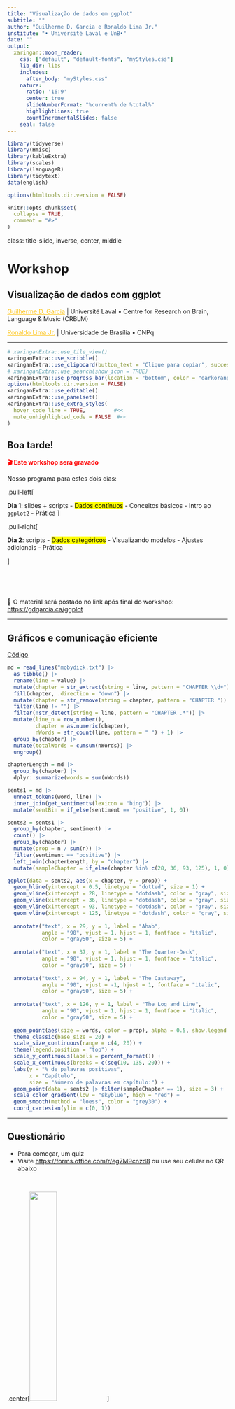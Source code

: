 ```yaml
---
title: "Visualização de dados em ggplot"
subtitle: ""
author: "Guilherme D. Garcia e Ronaldo Lima Jr."
institute: "• Université Laval e UnB•"
date: ""
output:
  xaringan::moon_reader:
    css: ["default", "default-fonts", "myStyles.css"]
    lib_dir: libs
    includes:
      after_body: "myStyles.css"
    nature:
      ratio: '16:9'
      center: true
      slideNumberFormat: "%current% de %total%"
      highlightLines: true
      countIncrementalSlides: false
    seal: false
---
```


```r
library(tidyverse)
library(Hmisc)
library(kableExtra)
library(scales)
library(languageR)
library(tidytext)
data(english)

options(htmltools.dir.version = FALSE)

knitr::opts_chunk$set(
  collapse = TRUE,
  comment = "#>"
)

```

class: title-slide, inverse, center, middle

# Workshop
## Visualização de dados com ggplot
<a href = "https://gdgarcia.ca" style="color: #FEC20B">Guilherme D. Garcia</a> | Université Laval • Centre for Research on Brain, Language & Music (CRBLM) 

<a href = "http://ronaldolimajr.github.io" style="color: #FEC20B">Ronaldo Lima Jr.</a> | Universidade de Brasília • CNPq


<!-- #### Université Laval • Centre for Research on Brain, Language & Music (CRBLM) -->
<!-- #### Universidade de Brasília • CNPq -->

---

```r
# xaringanExtra::use_tile_view()
xaringanExtra::use_scribble()
xaringanExtra::use_clipboard(button_text = "Clique para copiar", success_text = "Copiado!")
# xaringanExtra::use_search(show_icon = TRUE)
xaringanExtra::use_progress_bar(location = "bottom", color = "darkorange2")
options(htmltools.dir.version = FALSE)
xaringanExtra::use_editable()
xaringanExtra::use_panelset()
xaringanExtra::use_extra_styles(
  hover_code_line = TRUE,         #<<
  mute_unhighlighted_code = FALSE  #<<
)

```

## Boa tarde!

<p style="display: inline; color: red; font-weight: bold;">🎬 Este workshop será gravado</p>

Nosso programa para estes dois dias:

.pull-left[

**Dia 1**: slides + scripts
- <mark>Dados contínuos</mark>
- Conceitos básicos
- Intro ao `ggplot2`
- Prática
]

.pull-right[

**Dia 2**: scripts
- <mark>Dados categóricos</mark>
- Visualizando modelos
- Ajustes adicionais
- Prática

]

<br>

<br>

📝 O material será postado no link após final do workshop: <https://gdgarcia.ca/ggplot>

---

## Gráficos e comunicação eficiente

<div align = "right">

<a href="https://gdgarcia.ca/mobydick" target = "_blank">Código</a>

</div>

```r
md = read_lines("mobydick.txt") |> 
  as_tibble() |> 
  rename(line = value) |>
  mutate(chapter = str_extract(string = line, pattern = "CHAPTER \\d+")) |> 
  fill(chapter, .direction = "down") |> 
  mutate(chapter = str_remove(string = chapter, pattern = "CHAPTER ")) |> 
  filter(line != "") |> 
  filter(!str_detect(string = line, pattern = "CHAPTER .*")) |> 
  mutate(line_n = row_number(),
         chapter = as.numeric(chapter),
         nWords = str_count(line, pattern = " ") + 1) |> 
  group_by(chapter) |> 
  mutate(totalWords = cumsum(nWords)) |>
  ungroup()

chapterLength = md |> 
  group_by(chapter) |> 
  dplyr::summarize(words = sum(nWords))

sents1 = md |> 
  unnest_tokens(word, line) |> 
  inner_join(get_sentiments(lexicon = "bing")) |> 
  mutate(sentBin = if_else(sentiment == "positive", 1, 0))

sents2 = sents1 |> 
  group_by(chapter, sentiment) |> 
  count() |> 
  group_by(chapter) |> 
  mutate(prop = n / sum(n)) |> 
  filter(sentiment == "positive") |> 
  left_join(chapterLength, by = "chapter") |> 
  mutate(sampleChapter = if_else(chapter %in% c(28, 36, 93, 125), 1, 0))

ggplot(data = sents2, aes(x = chapter, y = prop)) + 
  geom_hline(yintercept = 0.5, linetype = "dotted", size = 1) +
  geom_vline(xintercept = 28, linetype = "dotdash", color = "gray", size = 1) +
  geom_vline(xintercept = 36, linetype = "dotdash", color = "gray", size = 1) +
  geom_vline(xintercept = 93, linetype = "dotdash", color = "gray", size = 1) +
  geom_vline(xintercept = 125, linetype = "dotdash", color = "gray", size = 1) +
  
  annotate("text", x = 29, y = 1, label = "Ahab", 
           angle = "90", vjust = 1, hjust = 1, fontface = "italic",
           color = "gray50", size = 5) +
  
  annotate("text", x = 37, y = 1, label = "The Quarter-Deck", 
           angle = "90", vjust = 1, hjust = 1, fontface = "italic",
           color = "gray50", size = 5) +
  
  annotate("text", x = 94, y = 1, label = "The Castaway", 
           angle = "90", vjust = -1, hjust = 1, fontface = "italic",
           color = "gray50", size = 5) +
  
  annotate("text", x = 126, y = 1, label = "The Log and Line", 
           angle = "90", vjust = 1, hjust = 1, fontface = "italic",
           color = "gray50", size = 5) +
  
  geom_point(aes(size = words, color = prop), alpha = 0.5, show.legend = FALSE) +
  theme_classic(base_size = 20) +
  scale_size_continuous(range = c(4, 20)) + 
  theme(legend.position = "top") +
  scale_y_continuous(labels = percent_format()) + 
  scale_x_continuous(breaks = c(seq(10, 135, 20))) +
  labs(y = "% de palavras positivas",
       x = "Capítulo",
       size = "Número de palavras em capítulo:") + 
  geom_point(data = sents2 |> filter(sampleChapter == 1), size = 3) +
  scale_color_gradient(low = "skyblue", high = "red") +
  geom_smooth(method = "loess", color = "grey30") +
  coord_cartesian(ylim = c(0, 1))
```


---

## Questionário

- Para começar, um quiz 
- Visite <https://forms.office.com/r/eg7M9cnzd8> ou use seu celular no QR abaixo

<br>


.center[<img src="qr.png" width="35%"/>]


---

class: inverse, center, middle

## Eficiência em gráficos

---

## Visualização de dados 😞

```r
d = read_csv("feedbackData.csv")

dLong = d %>% 
  pivot_longer(names_to = "Task", #<<
               values_to = "Score", #<<
               cols = task_A1:task_B5) %>% #<<
  mutate(Task = str_sub(Task, start = -2L, end = -1L ),
         Item = str_sub(Task, start = -1L, end = -1L),
         Task = str_sub(Task, start = -2L, end = -2L)) %>% 
  select(ID:Task, Item, Score)
```

- Uma figura pouco eficiente : somente uma variável é mostrada (`Feedback`)
- Somente médias estão presentes; não temos ideia da incerteza dessas médias (e.g., erro padrão)

.pull-left[
```r
ggplot(data = dLong, aes(x = Feedback, y = Score)) + 
  stat_summary(fun = mean, geom = "bar", 
               alpha = 0.5, color = "black",
               width = 0.5) +
  theme_classic() +
  theme(text = element_text(size = 20))
```
]

.pull-right[
```r
ggplot(data = tibble(x = c(-2.5, 2.5)),
       aes(x = x)) + 
  stat_function(fun = dnorm) +
  stat_function(fun = dnorm,
                xlim = c(-0.7, 0.7),
                geom = "area",
                alpha = 0.3) +
  stat_function(fun = dnorm,
                xlim = c(-2, -2),
                geom = "point",
                alpha = 1, size = 8,
                color = "darkorange2") +
  theme_classic() + 
  theme(axis.ticks = element_blank(),
        axis.text = element_blank(),
        text = element_text(size = 20)) +
  labs(y = "Eficiência",
       x = "Quantidade de informação")
```
]

---

# Visualização de dados 😕

- Melhor, mas `Feedback` está completamente diferente agora
- Aqui, vemos o erro padrão também: demonstração [**aqui**](https://guilherme.shinyapps.io/stats101)

.pull-left[
```r
ggplot(data = dLong, aes(x = Feedback, y = Score)) + 
  stat_summary() +
  theme_classic() +
  theme(text = element_text(size = 20))
```
]

.pull-right[
```r
ggplot(data = tibble(x = c(-2.5, 2.5)),
       aes(x = x)) + 
  stat_function(fun = dnorm) +
  stat_function(fun = dnorm,
                xlim = c(-0.7, 0.7),
                geom = "area",
                alpha = 0.3) +
  stat_function(fun = dnorm,
                xlim = c(-1.5, -1.5),
                geom = "point",
                alpha = 1, size = 8,
                color = "darkorange2") +
  theme_classic() + 
  theme(axis.ticks = element_blank(),
        axis.text = element_blank(),
        text = element_text(size = 20)) +
  labs(y = "Eficiência",
       x = "Quantidade de informação")
```
]

---

# Visualização de dados 🥰

- Melhor ainda: gráficos de caixa nos dão muito mais informação sobre a dispersão dos dados

.pull-left[
```r
ggplot(data = dLong, aes(x = Feedback, y = Score)) + 
  geom_boxplot() +
  stat_summary() +
  theme_classic() +
  theme(text = element_text(size = 20))
```
]

.pull-right[
```r
ggplot(data = tibble(x = c(-2.5, 2.5)),
       aes(x = x)) + 
  stat_function(fun = dnorm) +
  stat_function(fun = dnorm,
                xlim = c(-0.7, 0.7),
                geom = "area",
                alpha = 0.3) +
  stat_function(fun = dnorm,
                xlim = c(-0.75, -0.75),
                geom = "point",
                alpha = 1, size = 8,
                color = "darkorange2") +
  theme_classic() + 
  theme(axis.ticks = element_blank(),
        axis.text = element_blank(),
        text = element_text(size = 20)) +
  labs(y = "Eficiência",
       x = "Quantidade de informação")
```
]


---

# Visualização de dados 😍

- Agora também temos informação sobre a variável `Task` (aparentemente nenhuma interação com `Feedback`)
- A figura nos permite comparar efeitos de duas variáveis sobre `Score`

.pull-left[
```r
ggplot(data = dLong, aes(x = Feedback, y = Score)) + 
  geom_boxplot(aes(fill = Task)) +
  stat_summary(aes(group = Task), 
               position = position_dodge(width = 0.75),
               color = "black") +
  theme_classic() +
  theme(legend.position = "top") +
  scale_fill_manual(values = c("white", "gray")) +
  theme(text = element_text(size = 20))
```
]

.pull-right[
```r
ggplot(data = tibble(x = c(-2.5, 2.5)),
       aes(x = x)) + 
  stat_function(fun = dnorm) +
  stat_function(fun = dnorm,
                xlim = c(-0.7, 0.7),
                geom = "area",
                alpha = 0.3) +
  stat_function(fun = dnorm,
                xlim = c(-0.25, -0.25),
                geom = "point",
                alpha = 1, size = 8,
                color = "darkorange2") +
  theme_classic() + 
  theme(axis.ticks = element_blank(),
        axis.text = element_blank(),
        text = element_text(size = 20)) +
  labs(y = "Eficiência",
       x = "Quantidade de informação")
```
]

---

# Visualização de dados 🤯

- Agora adicionamos `L1` (means): sem efeito claro (texto esconde médias e erro padrão)
- Total de variáveis: `Score ~ Feedback + Task + L1` (todos os preditores são *categóricos* aqui)

.pull-left[
```r
ggplot(data = dLong, aes(x = Feedback, y = Score)) + 
  geom_boxplot(aes(fill = Task)) +
  stat_summary(aes(group = Task), 
               position = position_dodge(width = 0.75),
               color = "black") +
  geom_text(d = dLong %>% 
              group_by(Feedback, Task, L1) %>% 
              dplyr::summarize(Score = mean(Score)),
            position = position_dodge(width = 0.75),
            aes(group = Task, label = L1), color = "darkviolet") +
  theme_classic() +
  theme(legend.position = "top") +
  scale_fill_manual(values = c("white", "gray")) +
  theme(text = element_text(size = 20))
```
]

.pull-right[
```r
ggplot(data = tibble(x = c(-2.5, 2.5)),
       aes(x = x)) + 
  stat_function(fun = dnorm) +
  stat_function(fun = dnorm,
                xlim = c(-0.7, 0.7),
                geom = "area",
                alpha = 0.3) +
  stat_function(fun = dnorm,
                xlim = c(0.45, 0.45),
                geom = "point",
                alpha = 1, size = 8,
                color = "darkorange2") +
  theme_classic() + 
  theme(axis.ticks = element_blank(),
        axis.text = element_blank(),
        text = element_text(size = 20)) +
  labs(y = "Eficiência",
       x = "Quantidade de informação")
```
]

---

# Visualização de dados 🤒

- Aqui vemos pontos individuais (muita informação)
- Variáveis: `Score ~ Feedback + Task + L1 + ID`

.pull-left[
```r
ggplot(data = dLong, aes(x = Feedback, y = Score)) + 
  geom_boxplot() +
  stat_summary(aes(group = Task), 
               position = position_dodge(width = 0.75),
               color = "black") +
  geom_text(d = dLong %>% 
              group_by(Feedback, Task, L1) %>% 
              dplyr::summarize(Score = mean(Score)),
            position = position_dodge(width = 0.75),
            aes(group = Task, label = L1), color = "darkviolet") +
  # stat_summary(aes(group = Item), geom = "line") +
  geom_jitter(alpha = 0.2, aes(group = ID)) +
  theme_classic() +
  facet_grid(~Task, labeller = "label_both") +
  theme(legend.position = "top") +
  scale_fill_manual(values = c("white", "gray")) +
  theme(text = element_text(size = 20))
```
]

.pull-right[
```r
ggplot(data = tibble(x = c(-2.5, 2.5)),
       aes(x = x)) + 
  stat_function(fun = dnorm) +
  stat_function(fun = dnorm,
                xlim = c(-0.7, 0.7),
                geom = "area",
                alpha = 0.3) +
  stat_function(fun = dnorm,
                xlim = c(1.2, 1.2),
                geom = "point",
                alpha = 1, size = 8,
                color = "darkorange2") +
  theme_classic() + 
  theme(axis.ticks = element_blank(),
        axis.text = element_blank(),
        text = element_text(size = 20)) +
  labs(y = "Eficiência",
       x = "Quantidade de informação")
```
]


---

# Visualização em contexto

- Consideração importante: <p style="color: red; display: inline;">**onde**</p> estará a figura?
  - Slides?
  - Pôster?
  - Artigo?
  - Site?
- Tudo isso afeta o <p style="color: red; display: inline;">**conteúdo**</p> e a <p style="color: red; display: inline;">**estética**</p> de um gráfico


---

class: inverse, center, middle

## Tipos de gráficos

---



## Preparação

- Dados utilisados: <mark>`english`</mark> (pacote `languageR`)

```r
data(english)
english = english |> 
  select(RTlexdec, Familiarity, Word, AgeSubject)
glimpse(english)
```


---

### y contínuo e x categórico

```r
ggplot(data =english, aes(x = AgeSubject, y = RTlexdec)) + 
  # stat_summary(geom = "bar", width = 0.5, 
  #              fill = "darkorange2", alpha = 0.5,
  #              color = "black") +
  stat_summary() + 
  theme_classic() +
  theme(text = element_text(size = 15)) +
  labs(title = "Média e erro padrão")

ggplot(data =english, aes(x = AgeSubject, y = RTlexdec)) + 
  stat_summary(geom = "bar", width = 0.5, 
               fill = "darkorange2", alpha = 0.5,
               color = "black") +
  stat_summary() + 
  theme_classic() +
  theme(text = element_text(size = 15)) +
  labs(title = "Com barras")


```

---

### y contínuo e x categórico

```r
ggplot(data = english, aes(x = AgeSubject, y = RTlexdec)) + 
  geom_boxplot(fill = "darkorange2", alpha = 0.5) +
  theme_classic() +
  theme(text = element_text(size = 15)) +
  labs(title = "Gráfico de caixas")

ggplot(data =english, aes(x = AgeSubject, y = RTlexdec)) + 
  geom_violin(fill = "darkviolet", alpha = 0.5) +
  theme_classic() +
  theme(text = element_text(size = 15)) +
  labs(title = "Gráfico de violino")


```

---

### y e x contínuos

```r
ggplot(data = english, aes(x = Familiarity, y = RTlexdec)) + 
  geom_point(color = "darkorange2", alpha = 0.2) +
  theme_classic() +
  theme(text = element_text(size = 15)) +
  labs(title = "Gráfico de dispersão")

ggplot(data =english, aes(x = Familiarity, y = RTlexdec)) + 
  geom_point(color = "darkviolet", alpha = 0.2) +
  geom_smooth(method = "lm", color = "black") +
  theme_classic() +
  theme(text = element_text(size = 15)) +
  labs(title = "Gráfico de dispersão + tendência",
       subtitle = "Uma única linha de tendência")


```

---

### y e x contínuos + z categórico

.pull-left[
  

```r

colours = c("darkorange", "royalblue")
names(colours) = c("old", "young")

customSub = glue::glue('Tempos de reação para
       <span style="color:{colours["old"]}">**old**</span> 
       e 
       <span style="color:{colours["young"]}">**young**</span>')

ggplot(data = english, aes(x = Familiarity, y = RTlexdec, color = AgeSubject)) + 
  geom_point(alpha = 0.2) +
  theme_classic() +
  scale_color_manual(values = c("darkorange2", "royalblue")) +
  stat_smooth(method = "lm") +
  theme(text = element_text(size = 15),
        plot.subtitle = ggtext::element_markdown(),
        legend.position = "none") +
  labs(title = "Gráfico de dispersão",
       subtitle = customSub)
```
]

.pull-right[

- Terceira variável (idade) + cor em subtítulo

- Duas linhas de tendência

- Bom grau de informação e fácil leitura 😃

- Eixos podem melhorar (qual a escala de $y$?)  🤨

]




---

## Boas práticas

### Alguns pontos a considerar

.pull-left[


- Gráfico apropriado aos dados

- Quantidade apropriada de informação

- Tamanho (e tipo) de fonte

- Clareza de variáveis

- Uso consistente de cores

- Alinhamento entre figura e análise

- Consistência ao longo do documento
]

.pull-right[

- Definição apropriada (≥500 `dpi`) 🫠

```r

colours = c("darkorange", "royalblue")
names(colours) = c("old", "young")

customSub = glue::glue('Tempos de reação para
       <span style="color:{colours["old"]}">**old**</span> 
       e 
       <span style="color:{colours["young"]}">**young**</span>')

ggplot(data = english, aes(x = Familiarity, y = RTlexdec, color = AgeSubject)) + 
  geom_point(alpha = 0.2) +
  theme_classic() +
  scale_color_manual(values = c("darkorange2", "royalblue")) +
  stat_smooth(method = "lm") +
  theme(text = element_text(size = 8),
        plot.subtitle = ggtext::element_markdown(),
        legend.position = "none") +
  labs(title = "Gráfico de dispersão",
       subtitle = customSub)
```

]


---

## Exemplo não acadêmico: The Economist

.pull-left[

.center[<img src="econ1.png" width="75%"/>]

]

.pull-right[

.center[<img src="econ2.png" width="75%" />]

]


---

## Exemplo acadêmico: resultado de modelo estatístico

- Combinação de efeito, intervalo, porcentagem de efeito na ROPE, e efeito misto ([Garcia & Guzzo 2022](https://jpl.letras.ulisboa.pt/article/id/8188/))

<br>

.center[<img src="fit1.png" width="65%"/>]

---


## Painéis (*facets*)

- Dados no **eixo y** comparados: um único eixo y com todos os painéis alinhados horizontalmente<sup>`*`</sup>
- Dados no **eixo x** comparados: painéis empilhados (*nomes de painéis podem ser longos demais*)
- Matriz se os dados de cada painel não estiverem relacionados ou se o espaço for muito pequeno

<!-- ### Exemplo -->


```r

# Data set creation.
set.seed(93384)

time <- c(0, 0.5, 1, 2, 4, 8, 12, 16, 24)
n <- 32 # no of subjects

data <- expand.grid(ID = 1:n, time = time)

bw <- data.frame(
  ID = sort(unique(data$ID)),
  bw = rlnorm(n, log(75), sdlog = 0.25)
)

bw$bw.category <- cut(bw$bw,
  breaks = quantile(bw$bw, c(0, 0.33, 0.66, 1)),
  labels = paste(c("low", "medium", "high"), "body weight"),
  include.lowest = TRUE
)

data <- merge(data, bw)

data <- data[order(data$ID, data$time), ]

# Simulate drug concentrations as a function of body weight.
data$conc <- 100 / (data$bw^1.0) * exp(-0.085 * data$time) *
  rlnorm(nrow(data), sdlog = 0.25) + # res. error
  (data$ID - mean(data$ID)) / mean(data$ID) / 4 # r. eff

# ---
# Visualisation.
library(ggplot2)

gg <- list()

data$ID <- factor(data$ID)

gg[["3x1"]] <- ggplot(data, aes(x = time, y = conc, group = ID, color = ID)) +
  geom_line()
gg[["3x1"]] <- gg[["3x1"]] + scale_x_continuous(breaks = seq(0, 24, by = 4))
gg[["3x1"]] <- gg[["3x1"]] + theme_bw() + 
  xlab("time [h]") + 
  ylab("drug concentration [ng/mL]")
gg[["3x1"]] <- gg[["3x1"]] + facet_grid(bw.category ~ .)
gg[["3x1"]] <- gg[["3x1"]] + theme(legend.position = "none")

gg[["1x3"]] <- gg[["3x1"]] + facet_grid(. ~ bw.category)

# Add space to the rhs of the first figure for better separation in the cowplot.
gg[["3x1"]] <- gg[["3x1"]] + 
  theme(plot.margin = unit(c(0.5, 4, 0.5, 0.5), "lines"))

# Both figures into a single output figure.
library(cowplot)
plot_grid(gg[[1]], gg[[2]], rel_widths = c(1.5, 2))
```


.footnote[`*` Fonte: <https://royal-statistical-society.github.io/datavisguide/>]

---

## Proporção de tela (*aspect ratio*)

- Uma figura quadrada evita viés visual na escolha dos eixos y e x<sup>`*`</sup>
- Uma figura quadrada deve ser considerada se os dois eixos têm algo em comum:
   + pré *vs* pós
   + dados observados *vs* valores previstos pelo modelo
   + mesmas unidades


```r

# Observed vs predicted (any data with comparable x and y will do).

# ---
# Data set.
# Old Faithful Geyser (Yellowstone) data set with eruption duration
#   and waiting time to the next eruption (both in minutes).
data <- data.frame(
  x = faithful$eruptions,
  y = faithful$waiting
)

# ---
# Regression model fit.
fit <- lm(y ~ x, data = data)

# Addition of predicted values to the data set.
data$pred <- predict(fit)

# Range of y and y predicted combined.
r <- range(unlist(data[c("y", "pred")]))

# ---
# Plotting.

library(ggplot2)

gg <- ggplot(data, aes(x = pred, y = y))

# Adding the line of identity, y = x
# (note: plotting it first will add points on top).
gg <- gg + geom_abline(intercept = 0, slope = 1, color = "black", linewidth = 1)

# Adding points, removing grey background.
gg <- gg + geom_point() + theme_bw()

# Adding regression fit (local smoother, loess) of y~x.
gg <- gg + geom_smooth(method = "loess", color = "firebrick", se = FALSE)

# Adding axis labels.
gg <- gg + xlab("predicted") + ylab("observed")

# Aspect ratios are commonly not fixed but adapted to figure size.
#   With dynamic displays, the point of different perception
#   might not be obvious depending on the figure/screen size.
#   To make that point independent of figure height and width,
#     the aspect ratio is fixed in this example.
gg <- gg + coord_fixed(ratio=0.5)

# Copy the figure and fix the aspect ratio to 2, i.e., 
#   one pixel in x corresponds to 2 pixels in y.
gg2 <- gg + coord_fixed(ratio=2)

# Setting the aspect ratio to 1 (1 unit in x and y 
#   corresponds to the same number of pixels) and 
#   setting axis limits to be identical.
gg3 <- gg + coord_fixed(ratio=1, xlim=r, ylim=r)

# Cow (column-wise) plot, combine all figures into one.
library(cowplot)
plot_grid(gg, gg2, gg3, rel_widths = c(4, 2, 3), nrow = 1)
```

.footnote[`*` Fonte: <https://royal-statistical-society.github.io/datavisguide/>]

---

## Eixos

- O eixo deve começar em 0 (a menos que haja um bom motivo para escolher outros intervalos)<sup>`*`</sup>
- Se os dados não contiverem valores negativos, o eixo não deverá se estender para valores negativos
- Se os dados exibidos forem comparáveis, os limites dos eixos deverão ser idênticos

.footnote[`*` Fonte: <https://royal-statistical-society.github.io/datavisguide/>]

```r

plot_data <- data.frame(
  type = factor(
    c("Our product", "Competitor"),
    levels = c("Our product", "Competitor")
  ),
  value = c(220, 210)
)

# Original plot
gg1 = ggplot(plot_data) +
  geom_col(
    mapping = aes(x = type, y = value),
    fill = "lightblue",
    colour = "black"
  ) +
  scale_y_continuous(breaks = seq(0, 220, by = 20), expand = c(0, 0)) +
  labs(x = "", y = "") +
  theme_minimal()

# Offset the y axis
offset <- 208
gg2 = ggplot(plot_data) +
  geom_col(
    mapping = aes(x = type, y = value - offset),
    fill = "lightblue",
    colour = "black"
  ) +
  scale_y_continuous(
    breaks = seq(0, 14, by = 2),
    labels = seq(0 + offset, 14 + offset, by = 2),
    expand = c(0, 0)
  ) +
  labs(x = "", y = "") +
  theme_minimal()

# Cow (column-wise) plot, combine all figures into one.
library(cowplot)
plot_grid(gg1, gg2, nrow = 1)

```


---

## Legendas

- As legendas não devem atrair muita atenção
- Devem ser colocadas nas margens da figura
- Se a legenda se referir a objetos únicos (por exemplo, uma linha por grupo), colocar a legenda ao lado do objeto correspondente facilita a leitura
- *Colocar cores das legendas no título do gráfico (dia 2)*

---

### Exemplo

```r
#| echo: false

# ---
# EU stock markets, year and indices DAX, SMI, CAC, and FTSE.

# Store graphics into a list.
gg.list <- list()

# Prepare the data set (reformat EuStockMarkets that comes with R).
x <- EuStockMarkets
df <- data.frame(
  time = as.vector(time(x)),
  index = rep(colnames(x), rep(nrow(x), ncol(x))),
  value = as.vector(x),
  stringsAsFactors = TRUE
)
df$index2 <- df$index # For use with labels later.

library(ggplot2)

# Standard layout and legend.
gg <- ggplot(df, aes(x = time, y = value, group = index, color = index, label = index2))
gg <- gg + geom_line() + theme_bw()

# Nicer axis tick mark settings.
ax <- pretty(df$time, n = 10)
gg <- gg + scale_x_continuous(limits = range(ax), breaks = ax)
gg <- gg + xlab("year") + ylab("Stock index")

gg.list[[1]] <- gg

# Use the last element of each time series for x,y of the label.
# Use that the last element is the first element of the reversed order,
#   and extract the first element per index by using !duplicated.
y <- df[rev(order(df$time)), ] # descending in time.
y <- y[!duplicated(y$index), ] # first entry per index
y$index2 <- y$index # Create a copy that contains formatted strings.
levels(y$index2)[levels(y$index2) == "FTSE"] <- "\n\nFTSE"
# Add a newline to separate FTSE from DAX.
# Note that the factor level is modified, not the data.

# Drop the legend, move labels into figure.
gg <- gg + geom_text(data = y, hjust = "left", nudge_x = 0.1)
# aes as before, nudge adds space on the lhs.
gg <- gg + theme(legend.position = "none")
gg.list[[2]] <- gg

# ---
# Both figures into a single output figure.

library(cowplot)
plot_grid(gg.list[[1]], gg.list[[2]], rel_widths = c(2.25, 2))
```

---

## Orientação

- Geralmente: variável preditora no eixo y e variável resposta no x
- **Tempo** também no eixo x (passado $\rightarrow$ futuro, esquerda $\rightarrow$ direita)
- No entanto: se há uma ordem nos dados a serem comparados, barras/caixas horizontais são mais intuitivas

---

### Exemplo

- Importante considerar questões estéticas: legendas com muito texto *vs.* dimensões da apresentação
- Outras questões: número de níveis de um fator, ângulo do texto, contexto da apresentação

```r
#| echo: false

# Store figures into a list.
gg.list <- list()

library(ggplot2)

x <- mpg # miles per gallon data set.
x$car <- paste(x$manufacturer, x$model)

gg <- ggplot(x, aes(x = car, y = hwy, group = car))
gg <- gg + geom_boxplot() + theme_bw() + xlab("Miles per gallon (highway)")
gg.list[["vertical orientation"]] <- gg

gg.list[["horizontal orientation"]] <- gg + coord_flip()

# ---
# Both figures into a single output figure.

library(cowplot)
plot_grid(gg.list[[1]], gg.list[[2]], rel_widths = c(2, 2.5))
```

---

## Elementos extras

- Informações redundantes devem ser retiradas (ex: repetir o eixo em painéis)
- Elemetnos extras devem ser adicionados apenas se ajudam na leitura/interpretação
  + ex: linha horizontal/vertical/diagonal no zero (ponto sem mudança)
  
---

### Exemplo

```r

# Function for data set generation.
make.data <- function(
    x = c(0, 0.5, 1, 2, 4, 8, 12, 16, 24),
    y = exp(-0.2 * x) - exp(-0.21 * x),
    sd = 0.25, # std dev of y
    seed = 4384590,
    n = 50) {
  # Setting the random number seed for reproducibility.
  set.seed(seed)
  # Creation of x- and y-variables.
  x2 <- rep(x, n)
  y2 <- NULL
  for (i in 1:n) {
    y2 <- c(y2, y * (2 * (n / 4 - i)) + rlnorm(length(y), sd = sd))
  }

  # Creation of an identifier for each profile.
  ID <- factor(rep(1:n, rep(length(y), n)))

  # Composition of the data set.
  df <- data.frame(PD = 100 * y2, time = x, ID = ID)

  # Addition of a baseline variable.
  BL <- df[df$time == 0, c("ID", "PD")]
  names(BL) <- c("ID", "BL")
  df <- merge(df, BL)

  # Addition of change from baseline.
  df$Change <- df$PD - df$BL

  # Definition of treatment.
  df$trt <- ifelse(df$BL > mean(df$BL), "active", " placebo")

  return(df)
}

# Generate the data.
x <- make.data()

# ---
# Figures.

library(ggplot2)
gg <- ggplot(x, aes(x = time, y = Change, group = ID, color = ID))
gg <- gg + theme_bw()
gg <- gg + xlab("Time [h]") + ylab("Change from baseline")
gg <- gg + geom_line(linewidth = 1.1) + theme(legend.position = "none")
gg <- gg + facet_grid(. ~ trt)

# Addition of an auxiliary line at y=0.
gg2 <- gg + geom_hline(yintercept = 0, linewidth = 1.2)

# Symmetric y-axis limits.
gg3 <- gg2 + ylim(c(-1, 1) * max(abs(x$Change)))

# Arranging all plots into one figure.
library(cowplot)
plot_grid(gg, gg2, gg3, nrow = 1)
```

---

## Eixos lineares e logarítmicos

- Com dados comparados a um valor de referência, pode ser necessário transformar a escala em logarítmica, para que os valores acima e abaixo do valor de referência fiquem simétricos.

--

- Exemplo: nos gráficos a seguir (esq. linear, dir. log) metade dos dados está acima e metade abaixo do valor de referência

---

### Exemplo


```r

# Naïve plot of y vs x. If there is no change (on average),
# half the data are below the line of no change.
# Asymmetric view, and it depends on y/x or x/y.

set.seed(33838)
x <- data.frame(
  x = rlnorm(200, 2, 0.2),
  y = rlnorm(200, 0.2, 0.75)
)
# Add an outlier manually.
x <- rbind(x, data.frame(x = quantile(x$x, 0.8), y = max(x$y) * 1.5))

# ---
# Plotting.

library(ggplot2)
# Scatterplot of y vs x.
gg <- ggplot(x, aes(x = x, y = y)) +
  geom_point() +
  theme_bw()
gg <- gg + geom_hline(yintercept = 1, color = "firebrick", linewidth = 2)
gg <- gg + xlab("x-variable") + ylab("Fold-change")
gg1 = gg

# Logarithmic axes, symmetric range (!):
xbr <- c(1 / 10, 1 / 5, 1 / 2, 1, 2, 5, 10)
gg <- gg + scale_y_continuous(
  breaks = xbr, trans = "log10",
  limits = max(abs(x$y))^c(-1, 1)
)
gg2 = gg

# ---
# Both figures into a single output figure.
library(cowplot)
plot_grid(gg1, gg2)
```

---

## Mesmo exemplo com histogramas


```r
# Second axis:
gg <- gg + scale_y_continuous(
  breaks = xbr,
  labels = paste(100 * xbr, "%", sep = ""),
  trans = "log10",
  limits = max(abs(x$y))^c(-1, 1),
  sec.axis = sec_axis(
    trans = ~ . * 1, breaks = xbr,
    labels = ifelse(xbr < 1, paste("1/", 1 / xbr, sep = ""), xbr)
  )
)

# ---
# Univariate distribution (histogram).

gg <- ggplot(x, aes(x = y)) +
  theme_bw() +
  xlab("Fold-change")
gg <- gg + geom_histogram(color = "firebrick", fill = "gray")
gg1 = gg

# Symmetric range, log scale.
gg <- gg + scale_x_continuous(
  breaks = xbr,
  labels = ifelse(xbr < 1, paste("1/", 1 / xbr), xbr),
  trans = "log10",
  limits = max(abs(x$x))^c(-1, 1)
)
gg2 = gg

# ---
# Both figures into a single output figure.
library(cowplot)
plot_grid(gg1, gg2)

```

---

## Dados e Modelos

- Com estatística inferencial, apresentar minimamente 
  + dados descritivos
  + valores previstos pelo modelo (idealmente, com dados sobrepostos)
  
--

$\rightarrow$ Segundo dia do curso!






---
class: inverse, center, middle

## Introdução ao `ggplot2`


<!-- <iframe src="https://giphy.com/embed/XIqCQx02E1U9W" width="480" height="269" frameBorder="0" class="giphy-embed" allowFullScreen></iframe><p><a href="https://giphy.com/gifs/XIqCQx02E1U9W"></a></p> -->

.center[<img src="kermit.gif" width="35%"/>]

---


## Pacotes

- Antes de irmos ao RStudio: estes são os pacotes que usaremos

```r
library(tidyverse) # ggplot2, tidyr, etc.
library(Hmisc)     # para complementar estatística básica em ggplot2
library(scales)    # para eixos mais flexíveis
library(languageR) # dados
```

- Importante: há **outros** pacotes para visualização de dados. O `ggplot2` é apenas o mais completo

- `plotly`, `lattice`, `base`, `leaflet`, `ggvis`, ...


---

## Noção de camadas

- A ideia básica de um gráfico com `ggplot2` envolve <mark>**camadas**</mark>

- Camadas são ordenadas linearmente: a camada $n$ será gerada *antes* de $n+1$

- A primeira camada (base) define a origem dos dados, que será "herdada" por outras camadas

```r
camada_base(dados, aes(x = ..., y = ..., color = ..., ...)) +
 camada_1() + 
 camada_2() +
 ...+
 camada_n()
```

--

- Apesar dessa "herança automática", camadas também podem ter certa independência

- Isso nos permite utilizar mais de uma base de dados ao mesmo tempo 🤯

---

## Introdução ao `ggplot2`

```r
ggplot(data = english, aes(x = AgeSubject,      # Camada de base: dados
                           y = RTlexdec)) + 
  stat_summary(geom = "bar", width = 0.5) +     # Camada que determina tipo de gráfico
  labs(x = "Idade", y = "Tempo de reação")      # Camada que nomeia os eixos

```

---

class: title-slide, inverse, center, middle

## Parte 2: Prática + exercícios no RStudio

---

## Link importante

- **Guarde o link abaixo** para o exercício que faremos mais tarde:

# <a href = "https://bit.ly/workshop-ggplot" target = "_blank">bit.ly/workshop-ggplot</a>


<!-- Dia 2 [aqui](test.html) -->

<!-- --- -->

<!-- ## Visualização descritiva -->

<!-- --- -->

<!-- ## Prática -->

